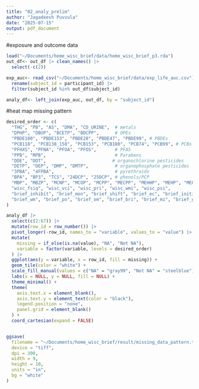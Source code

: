 ```yaml
---
title: "02_analy_prelim"
author: "Jagadeesh Puvvula"
date: "2025-07-15"
output: pdf_document
---
```


#exposure and outcome data
```r
load("~/Documents/home_wisc_brief/data/home_wisc_brief_p3.rda")
out_df<- out_df |> clean_names() |>
  select(-c(2))

exp_auc<- read_csv("~/Documents/home_wisc_brief/data/exp_life_auc.csv") |>
  rename(subject_id = participant_id) |>
  filter(subject_id %in% out_df$subject_id)

analy_df<- left_join(exp_auc, out_df, by = "subject_id")
```

#heat map missing pattern
```r
desired_order <- c(
  "THG", "PB", "AS", "DMA", "CD_URINE",  # metals 
  "DPHP", "DBUP", "BCETP", "BDCPP",      # OPEs
  "PBDE100", "PBDE153", "PBDE28", "PBDE47", "PBDE99", # PBDEs
  "PCB118", "PCB138_158", "PCB153", "PCB180", "PCB74", "PCB99", # PCBs
  "PFHXS", "PFNA", "PFOA", "PFOS",       # PFAS
  "PPB", "MPB",                          # Parabens
  "DDE", "DDT",                         # organochlorine pesticides
  "DETP", "DEP", "DMP", "DMTP",          # organophosphate pesticides
  "3PBA", "4FPBA",                       # pyrethroids
  "BPA", "BP3", "TCS", "24DCP", "25DCP", # phenols/PCP
  "MBP", "MBZP", "MCNP", "MCOP", "MCPP", "MECPP", "MEHHP", "MEHP", "MEOHP", "MEP", "MIBP", # Phthalates
  "wisc_fsiq", "wisc_vci", "wisc_pri", "wisc_wmi", "wisc_psi",
  "brief_inhibit", "brief_mon", "brief_shift", "brief_ec", "brief_initiate",
  "brief_wm", "brief_po", "brief_om", "brief_bri", "brief_mi", "brief_gec"
)

analy_df |>
  select(c(2:67)) |>
  mutate(row_id = row_number()) |>
  pivot_longer(-row_id, names_to = "variable", values_to = "value") |>
  mutate(
    missing = if_else(is.na(value), "NA", "Not NA"),
    variable = factor(variable, levels = desired_order)
  ) |>
  ggplot(aes(y = variable, x = row_id, fill = missing)) +
  geom_tile(color = "white") +
  scale_fill_manual(values = c("NA" = "gray99", "Not NA" = "steelblue")) +
  labs(x = NULL, y = NULL, fill = NULL) +
  theme_minimal() +
  theme(
    axis.text.x = element_blank(),
    axis.text.y = element_text(color = "black"),
    legend.position = "none",
    panel.grid = element_blank()
  ) +
  coord_cartesian(expand = FALSE)


ggsave(
  filename = "~/Documents/home_wisc_brief/result/missing_data_pattern.tiff",
  device = "tiff",
  dpi = 300,
  width = 9,
  height = 10,
  units = "in",
  bg = "white"
)

```

